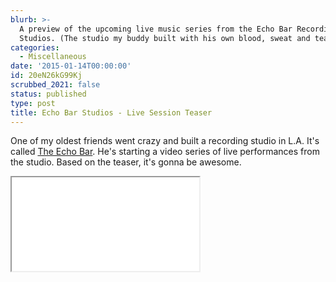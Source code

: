 ```yaml
---
blurb: >-
  A preview of the upcoming live music series from the Echo Bar Recording
  Studios. (The studio my buddy built with his own blood, sweat and tears.)
categories:
  - Miscellaneous
date: '2015-01-14T00:00:00'
id: 20eN26kG99Kj
scrubbed_2021: false
status: published
type: post
title: Echo Bar Studios - Live Session Teaser
---
```


One of my oldest friends went crazy and built a recording studio in L.A. It's called [The Echo Bar](http://www.echobarstudios.com). He's starting a video series of live performances from the studio. Based on the teaser, it's gonna be awesome. 

<div class="embed-responsive embed-responsive-16by9">
<iframe src="//www.youtube.com/embed/0sNI7269ipE?rel=0"></iframe>
</div>
